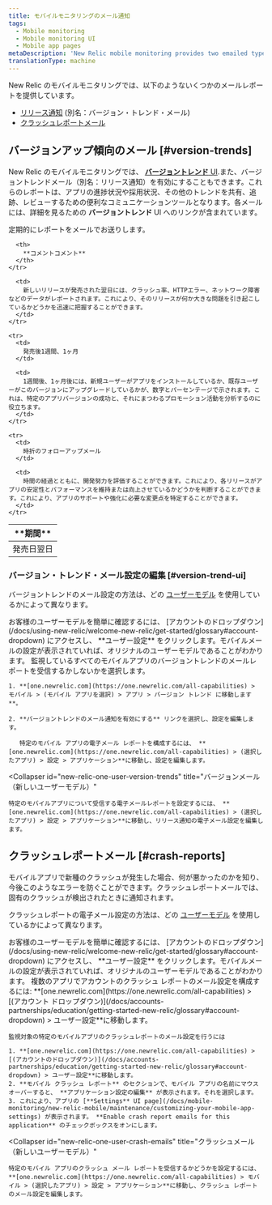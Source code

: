 ```yaml
---
title: モバイルモニタリングのメール通知
tags:
  - Mobile monitoring
  - Mobile monitoring UI
  - Mobile app pages
metaDescription: 'New Relic mobile monitoring provides two emailed types of reports: version trend emails (aka release notifications) and crash report emails.'
translationType: machine
---
```


New Relic のモバイルモニタリングでは、以下のようないくつかのメールレポートを提供しています。

* [リリース通知](#version-trends) (別名：バージョン・トレンド・メール)
* [クラッシュレポートメール](#crash-reports)

## バージョンアップ傾向のメール [#version-trends]

New Relic のモバイルモニタリングでは、 [**バージョントレンド** UI](/docs/mobile-monitoring/mobile-monitoring-ui/mobile-app-pages/version-trends-compare-user-adoption-metrics-performance).また、バージョントレンドメール（別名：リリース通知）を有効にすることもできます。これらのレポートは、アプリの進捗状況や採用状況、その他のトレンドを共有、追跡、レビューするための便利なコミュニケーションツールとなります。各メールには、詳細を見るための **バージョントレンド** UI へのリンクが含まれています。

定期的にレポートをメールでお送りします。

<table>
  <thead>
    <tr>
      <th style={{ width: "200px" }}>
        **期間**
      </th>

      <th>
        **コメントコメント**
      </th>
    </tr>
  </thead>

  <tbody>
    <tr>
      <td>
        発売日翌日
      </td>

      <td>
        新しいリリースが発売された翌日には、クラッシュ率、HTTPエラー、ネットワーク障害などのデータがレポートされます。これにより、そのリリースが何か大きな問題を引き起こしているかどうかを迅速に把握することができます。
      </td>
    </tr>

    <tr>
      <td>
        発売後1週間、1ヶ月
      </td>

      <td>
        1週間後、1ヶ月後には、新規ユーザーがアプリをインストールしているか、既存ユーザーがこのバージョンにアップグレードしているかが、数字とパーセンテージで示されます。これは、特定のアプリバージョンの成功と、それにまつわるプロモーション活動を分析するのに役立ちます。
      </td>
    </tr>

    <tr>
      <td>
        時折のフォローアップメール
      </td>

      <td>
        時間の経過とともに、開発努力を評価することができます。これにより、各リリースがアプリの安定性とパフォーマンスを維持または向上させているかどうかを判断することができます。これにより、アプリのサポートや強化に必要な変更点を特定することができます。
      </td>
    </tr>
  </tbody>
</table>

### バージョン・トレンド・メール設定の編集 [#version-trend-ui]

バージョントレンドのメール設定の方法は、どの [ユーザーモデル](/docs/accounts/original-accounts-billing/original-users-roles/overview-user-models) を使用しているかによって異なります。

<Callout variant="tip">
  お客様のユーザーモデルを簡単に確認するには、 [アカウントのドロップダウン](/docs/using-new-relic/welcome-new-relic/get-started/glossary#account-dropdown) にアクセスし、 **ユーザー設定** をクリックします。モバイルメールの設定が表示されていれば、オリジナルのユーザーモデルであることがわかります。
</Callout>

<CollapserGroup>
  <Collapser
    id="original-user-version-trends"
    title="バージョンメール（オリジナルユーザーモデル）"
  >
    監視しているすべてのモバイルアプリのバージョントレンドのメールレポートを受信するかしないかを選択します。

    1. **[one.newrelic.com](https://one.newrelic.com/all-capabilities) > モバイル > (モバイル アプリを選択) > アプリ > バージョン トレンド に移動します**。

    2. **バージョントレンドのメール通知を有効にする** リンクを選択し、設定を編集します。

       特定のモバイル アプリの電子メール レポートを構成するには、 **[one.newrelic.com](https://one.newrelic.com/all-capabilities) > (選択したアプリ) > 設定 > アプリケーション**に移動し、設定を編集します。
  </Collapser>

  <Collapser
    id="new-relic-one-user-version-trends"
    title="バージョンメール（新しいユーザーモデル）"
  >
    特定のモバイルアプリについて受信する電子メールレポートを設定するには、 **[one.newrelic.com](https://one.newrelic.com/all-capabilities) > (選択したアプリ) > 設定 > アプリケーション**に移動し、リリース通知の電子メール設定を編集します。
  </Collapser>
</CollapserGroup>

## クラッシュレポートメール [#crash-reports]

モバイルアプリで新種のクラッシュが発生した場合、何が悪かったのかを知り、今後このようなエラーを防ぐことができます。クラッシュレポートメールでは、固有のクラッシュが検出されたときに通知されます。

クラッシュレポートの電子メール設定の方法は、どの [ユーザーモデル](/docs/accounts/original-accounts-billing/original-users-roles/overview-user-models) を使用しているかによって異なります。

<Callout variant="tip">
  お客様のユーザーモデルを簡単に確認するには、 [アカウントのドロップダウン](/docs/using-new-relic/welcome-new-relic/get-started/glossary#account-dropdown) にアクセスし、 **ユーザー設定** をクリックします。モバイルメールの設定が表示されていれば、オリジナルのユーザーモデルであることがわかります。
</Callout>

<CollapserGroup>
  <Collapser
    id="original-user-crash-emails"
    title="クラッシュメール（オリジナルユーザーモデル）"
  >
    複数のアプリでアカウントのクラッシュ レポートのメール設定を構成するには: **[one.newrelic.com](https://one.newrelic.com/all-capabilities) >[(アカウント ドロップダウン)](/docs/accounts-partnerships/education/getting-started-new-relic/glossary#account-dropdown) > ユーザー設定**に移動します。

    監視対象の特定のモバイルアプリのクラッシュレポートのメール設定を行うには

    1. **[one.newrelic.com](https://one.newrelic.com/all-capabilities) >[(アカウントのドロップダウン)](/docs/accounts-partnerships/education/getting-started-new-relic/glossary#account-dropdown) > ユーザー設定**に移動します。
    2. **モバイル クラッシュ レポート** のセクションで、モバイル アプリの名前にマウスオーバーすると、 **アプリケーション設定の編集** が表示されます。それを選択します。
    3. これにより、アプリの [**Settings** UI page](/docs/mobile-monitoring/new-relic-mobile/maintenance/customizing-your-mobile-app-settings) が表示されます。 **Enable crash report emails for this application** のチェックボックスをオンにします。
  </Collapser>

  <Collapser
    id="new-relic-one-user-crash-emails"
    title="クラッシュメール（新しいユーザーモデル）"
  >
    特定のモバイル アプリのクラッシュ メール レポートを受信するかどうかを設定するには、 **[one.newrelic.com](https://one.newrelic.com/all-capabilities) > モバイル > (選択したアプリ) > 設定 > アプリケーション**に移動し、クラッシュ レポートのメール設定を編集します。
  </Collapser>
</CollapserGroup>